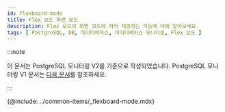 ```yaml
---
id: flexboard-mode
title: Flex 보드 화면 모드
description: Flex 보드의 화면 모드에 따라 제공하는 기능에 대해 알아보세요.
tags: [ PostgreSQL, DB, 데이터베이스, 데이터베이스 모니터링, Flex 보드 ]
---
```


:::note

이 문서는 PostgreSQL 모니터링 V2를 기준으로 작성되었습니다. PostgreSQL 모니터링 V1 문서는 [다음 문서](../postgresql-v1/flexboard-mode)를 참조하세요.

:::

{@include: ../common-items/_flexboard-mode.mdx}